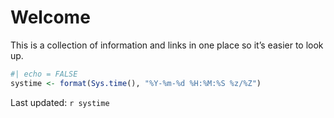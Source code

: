 # Welcome {.unnumbered}

This is a collection of information and links in one place so it's easier to look up.

```r
#| echo = FALSE
systime <- format(Sys.time(), "%Y-%m-%d %H:%M:%S %z/%Z")
```

Last updated: `r systime`


